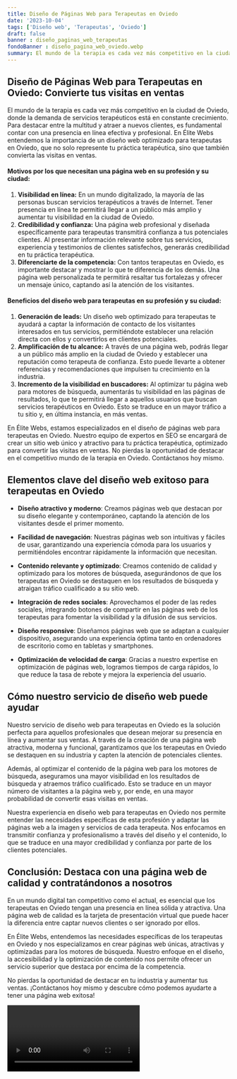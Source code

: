 ```yaml
---
title: Diseño de Páginas Web para Terapeutas en Oviedo
date: '2023-10-04'
tags: ['Diseño web', 'Terapeutas', 'Oviedo']
draft: false
banner : diseño_paginas_web_terapeutas
fondoBanner : diseño_pagina_web_oviedo.webp
summary: El mundo de la terapia es cada vez más competitivo en la ciudad de Oviedo, donde la demanda de servicios terapéuticos está en constante crecimiento. Para destacar entre la multitud y atraer a nuevos clientes, es fundamental contar con una presencia en línea efectiva y profesional. En Élite Webs entendemos la importancia de un diseño web optimizado para terapeutas en Oviedo, que no solo represente tu práctica terapéutica, sino que también convierta las visitas en ventas.
---
```


## **Diseño de Páginas Web para Terapeutas en Oviedo: Convierte tus visitas en ventas**

El mundo de la terapia es cada vez más competitivo en la ciudad de Oviedo, donde la demanda de servicios terapéuticos está en constante crecimiento. Para destacar entre la multitud y atraer a nuevos clientes, es fundamental contar con una presencia en línea efectiva y profesional. En Élite Webs entendemos la importancia de un diseño web optimizado para terapeutas en Oviedo, que no solo represente tu práctica terapéutica, sino que también convierta las visitas en ventas.

#### **Motivos por los que necesitan una página web en su profesión y su ciudad:**
1. **Visibilidad en línea:** En un mundo digitalizado, la mayoría de las personas buscan servicios terapéuticos a través de Internet. Tener presencia en línea te permitirá llegar a un público más amplio y aumentar tu visibilidad en la ciudad de Oviedo.
2. **Credibilidad y confianza:** Una página web profesional y diseñada específicamente para terapeutas transmitirá confianza a tus potenciales clientes. Al presentar información relevante sobre tus servicios, experiencia y testimonios de clientes satisfechos, generarás credibilidad en tu práctica terapéutica.
3. **Diferenciarte de la competencia:** Con tantos terapeutas en Oviedo, es importante destacar y mostrar lo que te diferencia de los demás. Una página web personalizada te permitirá resaltar tus fortalezas y ofrecer un mensaje único, captando así la atención de los visitantes.

#### **Beneficios del diseño web para terapeutas en su profesión y su ciudad:**
1. **Generación de leads:** Un diseño web optimizado para terapeutas te ayudará a captar la información de contacto de los visitantes interesados en tus servicios, permitiéndote establecer una relación directa con ellos y convertirlos en clientes potenciales.
2. **Amplificación de tu alcance:** A través de una página web, podrás llegar a un público más amplio en la ciudad de Oviedo y establecer una reputación como terapeuta de confianza. Esto puede llevarte a obtener referencias y recomendaciones que impulsen tu crecimiento en la industria.
3. **Incremento de la visibilidad en buscadores:** Al optimizar tu página web para motores de búsqueda, aumentarás tu visibilidad en las páginas de resultados, lo que te permitirá llegar a aquellos usuarios que buscan servicios terapéuticos en Oviedo. Esto se traduce en un mayor tráfico a tu sitio y, en última instancia, en más ventas.

En Élite Webs, estamos especializados en el diseño de páginas web para terapeutas en Oviedo. Nuestro equipo de expertos en SEO se encargará de crear un sitio web único y atractivo para tu práctica terapéutica, optimizado para convertir las visitas en ventas. No pierdas la oportunidad de destacar en el competitivo mundo de la terapia en Oviedo. Contáctanos hoy mismo.

<GifSeo />

<Cta />

## Elementos clave del diseño web exitoso para terapeutas en Oviedo

- **Diseño atractivo y moderno**: Creamos páginas web que destacan por su diseño elegante y contemporáneo, captando la atención de los visitantes desde el primer momento.

- **Facilidad de navegación**: Nuestras páginas web son intuitivas y fáciles de usar, garantizando una experiencia cómoda para los usuarios y permitiéndoles encontrar rápidamente la información que necesitan.

- **Contenido relevante y optimizado**: Creamos contenido de calidad y optimizado para los motores de búsqueda, asegurándonos de que los terapeutas en Oviedo se destaquen en los resultados de búsqueda y atraigan tráfico cualificado a su sitio web.

- **Integración de redes sociales**: Aprovechamos el poder de las redes sociales, integrando botones de compartir en las páginas web de los terapeutas para fomentar la visibilidad y la difusión de sus servicios.

- **Diseño responsive**: Diseñamos páginas web que se adaptan a cualquier dispositivo, asegurando una experiencia óptima tanto en ordenadores de escritorio como en tabletas y smartphones.

- **Optimización de velocidad de carga**: Gracias a nuestro expertise en optimización de páginas web, logramos tiempos de carga rápidos, lo que reduce la tasa de rebote y mejora la experiencia del usuario.

## Cómo nuestro servicio de diseño web puede ayudar

Nuestro servicio de diseño web para terapeutas en Oviedo es la solución perfecta para aquellos profesionales que desean mejorar su presencia en línea y aumentar sus ventas. A través de la creación de una página web atractiva, moderna y funcional, garantizamos que los terapeutas en Oviedo se destaquen en su industria y capten la atención de potenciales clientes.

Además, al optimizar el contenido de la página web para los motores de búsqueda, aseguramos una mayor visibilidad en los resultados de búsqueda y atraemos tráfico cualificado. Esto se traduce en un mayor número de visitantes a la página web y, por ende, en una mayor probabilidad de convertir esas visitas en ventas.

Nuestra experiencia en diseño web para terapeutas en Oviedo nos permite entender las necesidades específicas de esta profesión y adaptar las páginas web a la imagen y servicios de cada terapeuta. Nos enfocamos en transmitir confianza y profesionalismo a través del diseño y el contenido, lo que se traduce en una mayor credibilidad y confianza por parte de los clientes potenciales.

## Conclusión: Destaca con una página web de calidad y contratándonos a nosotros

En un mundo digital tan competitivo como el actual, es esencial que los terapeutas en Oviedo tengan una presencia en línea sólida y atractiva. Una página web de calidad es la tarjeta de presentación virtual que puede hacer la diferencia entre captar nuevos clientes o ser ignorado por ellos.

En Élite Webs, entendemos las necesidades específicas de los terapeutas en Oviedo y nos especializamos en crear páginas web únicas, atractivas y optimizadas para los motores de búsqueda. Nuestro enfoque en el diseño, la accesibilidad y la optimización de contenido nos permite ofrecer un servicio superior que destaca por encima de la competencia.

No pierdas la oportunidad de destacar en tu industria y aumentar tus ventas. ¡Contáctanos hoy mismo y descubre cómo podemos ayudarte a tener una página web exitosa!

<Video />

<CtaBot job='Terapeutas' city='Oviedo'/>

<Gmaps query='Oviedo+españa+maps' />
